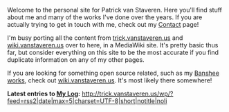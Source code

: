Welcome to the personal site for Patrick van Staveren.  Here you'll find stuff about me and many of the works I've done over the years.  If you are actually trying to get in touch with me, check out my [[Contact]] page!

I'm busy porting all the content from [http://trick.vanstaveren.us trick.vanstaveren.us] and [http://wiki.vanstaveren.us wiki.vanstaveren.us] over to here, in a MediaWiki site.  It's pretty basic thus far, but consider everything on this site to be the most accurate if you find duplicate information on any of my other pages.

If you are looking for something open source related, such as my [http://www.banshee-project.org Banshee works], check out [http://wiki.vanstaveren.us wiki.vanstaveren.us].  It's most likely there somewhere!

'''Latest entries to [http://trick.vanstaveren.us/wp My Log]:'''
<rss>http://trick.vanstaveren.us/wp/?feed=rss2|date|max=5|charset=UTF-8|short|notitle|noli</rss>
